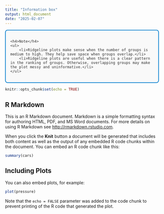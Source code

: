 ```yaml
---
title: "Information box"
output: html_document
date: "2025-02-07"
---
```


<style>

.info-box {
    border: 2px solid #007acc;
    padding: 15px;
    background-color: #f9f9f9;
    border-radius: 8px;
    font-family: Arial, sans-serif;
    color: #333;

}
.info-box h4 {
    margin-top: 0;
    color: #007acc;
}

</style>

<div class="info-box">
    <h4>Note</h4>
    <ul>
        <li>Ridgeline plots make sense when the number of groups is medium to high. They help save space when groups overlap.</li>
        <li>Ridgeline plots are useful when there is a clear pattern in the ranking of groups. Otherwise, overlapping groups may make the plot messy and uninformative.</li>
    </ul>
</div>



```r
knitr::opts_chunk$set(echo = TRUE)
```

## R Markdown

This is an R Markdown document. Markdown is a simple formatting syntax for authoring HTML, PDF, and MS Word documents. For more details on using R Markdown see <http://rmarkdown.rstudio.com>.

When you click the **Knit** button a document will be generated that includes both content as well as the output of any embedded R code chunks within the document. You can embed an R code chunk like this:

```r
summary(cars)
```

## Including Plots

You can also embed plots, for example:

```r
plot(pressure)
```

Note that the `echo = FALSE` parameter was added to the code chunk to prevent printing of the R code that generated the plot.
